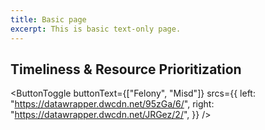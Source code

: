 ```yaml
---
title: Basic page
excerpt: This is basic text-only page.
---
```



<Container>


<Section maxWidth="700px">


# Timeliness & Resource Prioritization

<DataWrapChart
  title="Ability to Identify Dismissible Cases at Filing"
  src="https://datawrapper.dwcdn.net/YZkUN/6/"
/>

<ButtonToggle
  buttonText={["Felony", "Misd"]}
  srcs={{
    left: "https://datawrapper.dwcdn.net/95zGa/6/",
    right: "https://datawrapper.dwcdn.net/JRGez/2/",
  }}
/>

<DataWrapChart
  title="Prioritizing Cases with the Greatest Public Safety Returns"
  src="https://datawrapper.dwcdn.net/a0WzS/5/"
/>
<DataWrapChart src="https://datawrapper.dwcdn.net/UxjDC/4/" />

<DataWrapChart
  title="Reserving Incarceration for Serious Offenders"
  src="https://datawrapper.dwcdn.net/LOaAy/4/"
/>
<DataWrapChart src="https://datawrapper.dwcdn.net/VCEFG/2/" />

<DataWrapChart
  title="Accurate Diversion Decisions and Placements"
  src="https://datawrapper.dwcdn.net/1wfx0/5/"
/>
<DataWrapChart src="https://datawrapper.dwcdn.net/NlTMZ/5/" />

</Section>


</Container>

